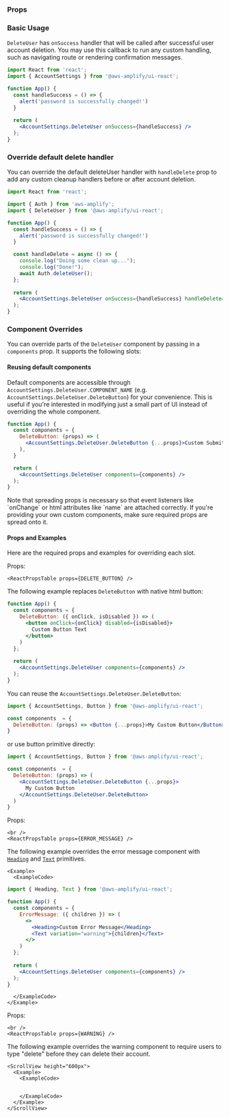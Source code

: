 

### Props

<ReactPropsTable props={DELETE_USER} />

### Basic Usage

`DeleteUser` has `onSuccess` handler that will be called after successful user account deletion. You may use this callback to run any custom handling, such as navigating route or rendering confirmation messages.

<Example>
  <ExampleCode>

```jsx
import React from 'react';
import { AccountSettings } from '@aws-amplify/ui-react';

function App() {
  const handleSuccess = () => {
    alert('password is successfully changed!')
  }
  
  return (
    <AccountSettings.DeleteUser onSuccess={handleSuccess} />
  );
}
```

  </ExampleCode>
</Example>

### Override default delete handler
You can override the default deleteUser handler with `handleDelete` prop to add any custom cleanup handlers before or after account deletion.

<Example>
  <ExampleCode>

```jsx
import React from 'react';

import { Auth } from 'aws-amplify';
import { DeleteUser } from '@aws-amplify/ui-react';

function App() {
  const handleSuccess = () => {
    alert('password is successfully changed!')
  }

  const handleDelete = async () => {
    console.log("Doing some clean up...");
    console.log("Done!");
    await Auth.deleteUser();
  };  
      
  return (
    <AccountSettings.DeleteUser onSuccess={handleSuccess} handleDelete={handleDelete} />
  );
}
```

  </ExampleCode>
</Example>

### Component Overrides

You can override parts of the `DeleteUser` component by passing in a `components` prop. It supports the following slots:

<ReactPropsTable props={OVERRIDES} />


#### Reusing default components

Default components are accessible through `AccountSettings.DeleteUser.COMPONENT_NAME` (e.g. `AccountSettings.DeleteUser.DeleteButton`) for your convenience. This is useful if you're interested in modifying just a small part of UI instead of overriding the whole component.

<Example>
  <ExampleCode>

```jsx
function App() {
  const components = {
    DeleteButton: (props) => (
      <AccountSettings.DeleteUser.DeleteButton {...props}>Custom Submit Button</AccountSettings.DeleteUser.DeleteButton>
    ),
  }

  return (
    <AccountSettings.DeleteUser components={components} />
  );
}
```

  </ExampleCode>
</Example>


<Alert variation="warning">
Note that spreading props is necessary so that event listeners like `onChange` or html attributes like `name` are attached correctly. If you're providing your own custom components, make sure required props are spread onto it.
</Alert>

#### Props and Examples

Here are the required props and examples for overriding each slot.

<Expander type="single">
  <ExpanderItem title="DeleteButton" value="delete-button">

Props:

    <ReactPropsTable props={DELETE_BUTTON} />

The following example replaces `DeleteButton` with native html button:

<Example>
  <ExampleCode>

```jsx
function App() {
  const components = {
    DeleteButton: ({ onClick, isDisabled }) => (
      <button onClick={onClick} disabled={isDisabled}>
        Custom Button Text
      </button>
    )
  };
  
  return (
    <AccountSettings.DeleteUser components={components} />
  );
}
```

  </ExampleCode>
</Example>

You can reuse the `AccountSettings.DeleteUser.DeleteButton`:

<Example>
  <ExampleCode>

```jsx
import { AccountSettings, Button } from '@aws-amplify/ui-react';

const components  = {
  DeleteButton: (props) => <Button {...props}>My Custom Button</Button>
}
```

  </ExampleCode>
</Example>

or use button primitive directly:

<Example>
  <ExampleCode>

```jsx
import { AccountSettings, Button } from '@aws-amplify/ui-react';

const components  = {
  DeleteButton: (props) => (
    <AccountSettings.DeleteUser.DeleteButton {...props}>
      My Custom Button
    </AccountSettings.DeleteUser.DeleteButton>
  )
}
```

  </ExampleCode>
</Example>

  </ExpanderItem>
  <ExpanderItem title="ErrorMessage" value="error-message">


Props:

    <br />
    <ReactPropsTable props={ERROR_MESSAGE} />

The following example overrides the error message component with [`Heading`](/components/heading) and [`Text`](/components/text) primitives.

    <Example>
      <ExampleCode>

```jsx
import { Heading, Text } from '@aws-amplify/ui-react';

function App() {
  const components = {
    ErrorMessage: ({ children }) => (
      <>
        <Heading>Custom Error Message</Heading>
        <Text variation="warning">{children}</Text>
      </>
    )
  };
  
  return (
    <AccountSettings.DeleteUser components={components} />
  );
}
```

      </ExampleCode>
    </Example>
  </ExpanderItem>
  <ExpanderItem title="WarningView" value="warning-view">

Props:

    <br />
    <ReactPropsTable props={WARNING} />

The following example overrides the warning component to require users to type "delete" before they can delete their account.

    <ScrollView height="600px">
      <Example>
        <ExampleCode>
  
```jsx{10-37,48} file=../../../../../../../examples/next/pages/ui/components/account-settings/delete-user-with-overrides/index.page.tsx#L1-L72

```

        </ExampleCode>
      </Example>
    </ScrollView>
  </ExpanderItem>
</Expander>
